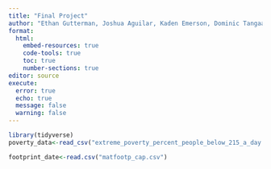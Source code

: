 ```yaml
---
title: "Final Project"
author: "Ethan Gutterman, Joshua Aguilar, Kaden Emerson, Dominic Tangaan"
format: 
  html:
    embed-resources: true
    code-tools: true
    toc: true
    number-sections: true
editor: source
execute: 
  error: true
  echo: true
  message: false
  warning: false
---
```


```r
library(tidyverse)
poverty_data<-read_csv("extreme_poverty_percent_people_below_215_a_day.csv")

footprint_date<-read.csv("matfootp_cap.csv")


```
